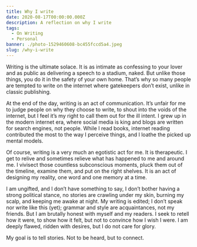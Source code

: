 ```yaml
---
title: Why I write
date: 2020-08-17T00:00:00.000Z
description: A reflection on why I write
tags:
  - On Writing
  - Personal
banner: ./photo-1529460608-bc455fccd5a4.jpeg
slug: /why-i-write
---
```


Writing is the ultimate solace. It is as intimate as confessing to your lover and as public as delivering a speech to a stadium, naked. But unlike those things, you do it in the safety of your own home. That’s why so many people are tempted to write on the internet where gatekeepers don’t exist, unlike in classic publishing.

At the end of the day, writing is an act of communication. It’s unfair for me to judge people on why they choose to write, to shout into the voids of the internet, but I feel it’s my right to call them out for the ill intent. I grew up in the modern internet era, where social media is king and blogs are written for search engines, not people. While I read books, internet reading contributed the most to the way I perceive things, and I loathe the picked up mental models.

Of course, writing is a very much an egotistic act for me. It is therapeutic. I get to relive and sometimes relieve what has happened to me and around me. I vivisect those countless subconscious moments, pluck them out of the timeline, examine them, and put on the right shelves. It is an act of designing my reality, one word and one memory at a time.

I am ungifted, and I don’t have something to say, I don’t bother having a strong political stance, no stories are crawling under my skin, burning my scalp, and keeping me awake at night. My writing is edited; I don’t speak nor write like this (yet); grammar and style are acquaintances, not my friends. But I am brutally honest with myself and my readers. I seek to retell how it were, to show how it felt, but not to convince how I wish I were. I am deeply flawed, ridden with desires, but I do not care for glory.

My goal is to tell stories. Not to be heard, but to connect.
